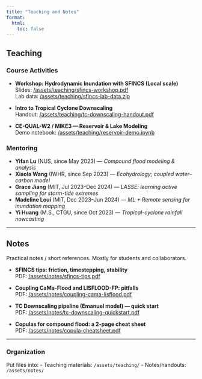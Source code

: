 ```yaml
---
title: "Teaching and Notes"
format:
  html:
    toc: false
---
```


## Teaching

### Course Activities
- **Workshop: Hydrodynamic Inundation with SFINCS (Local scale)**  
  Slides: [/assets/teaching/sfincs-workshop.pdf](/assets/teaching/sfincs-workshop.pdf)  
  Lab data: [/assets/teaching/sfincs-lab-data.zip](/assets/teaching/sfincs-lab-data.zip)

- **Intro to Tropical Cyclone Downscaling**  
  Handout: [/assets/teaching/tc-downscaling-handout.pdf](/assets/teaching/tc-downscaling-handout.pdf)

- **CE-QUAL-W2 / MIKE3 — Reservoir & Lake Modeling**  
  Demo notebook: [/assets/teaching/reservoir-demo.ipynb](/assets/teaching/reservoir-demo.ipynb)

### Mentoring
- **Yifan Lu** (NUS, since May 2023) — *Compound flood modeling & analysis*  
- **Xiaola Wang** (IWHR, since Sep 2023) — *Ecohydrology; coupled water–carbon model*  
- **Grace Jiang** (MIT, Jul 2023–Dec 2024) — *LASSE: learning active sampling for storm-tide extremes*  
- **Madeline Loui** (MIT, Dec 2023–Jun 2024) — *ML + Remote sensing for inundation mapping*  
- **Yi Huang** (M.S., CTGU, since Oct 2023) — *Tropical-cyclone rainfall nowcasting*

---

## Notes

Practical notes / short references. Mostly for students and collaborators.

- **SFINCS tips: friction, timestepping, stability**  
  PDF: [/assets/notes/sfincs-tips.pdf](/assets/notes/sfincs-tips.pdf)

- **Coupling CaMa-Flood and LISFLOOD-FP: pitfalls**  
  PDF: [/assets/notes/coupling-cama-lisflood.pdf](/assets/notes/coupling-cama-lisflood.pdf)

- **TC Downscaling pipeline (Emanuel model) — quick start**  
  PDF: [/assets/notes/tc-downscaling-quickstart.pdf](/assets/notes/tc-downscaling-quickstart.pdf)

- **Copulas for compound flood: a 2-page cheat sheet**  
  PDF: [/assets/notes/copula-cheatsheet.pdf](/assets/notes/copula-cheatsheet.pdf)

---

### Organization
Put files into:
- Teaching materials: `/assets/teaching/`
- Notes/handouts: `/assets/notes/`

